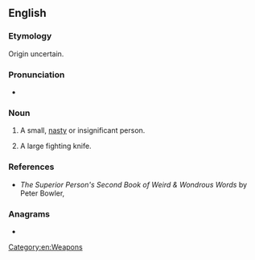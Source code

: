 ==English==

===Etymology===
Origin uncertain.

===Pronunciation===
* {{IPA|/ˈsmætʃɪt/|lang=en}}

===Noun===
{{en-noun}}

# {{lb|en|Scotland}} A small, [[nasty]] or insignificant person.
# A large fighting knife.

===References===
* ''The Superior Person's Second Book of Weird & Wondrous Words'' by Peter Bowler, {{ISBN|0-87923-928-X}}

===Anagrams===
* {{anagrams|en|a=acehmstt|matchest|matchets|schmatte|stat mech}}

[[Category:en:Weapons]]